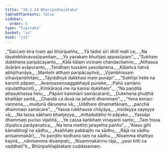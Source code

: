 ```yaml
---
title: "10.1.14 Bhūripaññajātaka"
tableOfContents: false
sidebar:
  order: 6
type: "tipitaka"
basket: "su"
book: "ja1"
---
```



<DynamicBreadcrumb />

<Division number="145" book="ja1">

<Paragraph number="2066" type="verses" book="ja1">
_“Saccaṃ kira tvaṃ api bhūripañña,_  
_Yā tādisī sīri dhitī matī ca;_  
_Na tāyatebhāvavasūpanitaṃ,_  
_Yo yavakaṃ bhuñjasi appasūpaṃ”._  

</Paragraph>

</Division>
<Division number="146" book="ja1">

<Paragraph number="2067" type="verses" book="ja1">
_“Sukhaṃ dukkhena paripācayanto,_  
_Kālā kālaṃ vicinaṃ chandachanno;_  
_Atthassa dvārāni avāpuranto,_  
_Tenāhaṃ tussāmi yavodanena._  

</Paragraph>

</Division>
<Division number="147" book="ja1">

<Paragraph number="2068" type="verses" book="ja1">
_Kālañca ñatvā abhijīhanāya,_  
_Mantehi atthaṃ paripācayitvā;_  
_Vijambhissaṃ sīhavijambhitāni,_  
_Tāyiddhiyā dakkhasi maṃ punāpi”._  

</Paragraph>

</Division>
<Division number="148" book="ja1">

<Paragraph number="2069" type="verses" book="ja1">
_“Sukhīpi heke na karonti pāpaṃ,_  
_Avaṇṇasaṃsaggabhayā puneke;_  
_Pahū samāno vipulatthacintī,_  
_Kiṃkāraṇā me na karosi dukkhaṃ”._  

</Paragraph>

</Division>
<Division number="149" book="ja1">

<Paragraph number="2070" type="verses" book="ja1">
_“Na paṇḍitā attasukhassa hetu,_  
_Pāpāni kammāni samācaranti;_  
_Dukkhena phuṭṭhā khalitāpi santā,_  
_Chandā ca dosā na jahanti dhammaṃ”._  

</Paragraph>

</Division>
<Division number="150" book="ja1">

<Paragraph number="2071" type="verses" book="ja1">
_“Yena kenaci vaṇṇena,_  
_mudunā dāruṇena vā;_  
_Uddhare dīnamattānaṃ,_  
_pacchā dhammaṃ samācare”._  

</Paragraph>

</Division>
<Division number="151" book="ja1">

<Paragraph number="2072" type="verses" book="ja1">
_“Yassa rukkhassa chāyāya,_  
_nisīdeyya sayeyya vā;_  
_Na tassa sākhaṃ bhañjeyya,_  
_mittadubbho hi pāpako._  

</Paragraph>

</Division>
<Division number="152" book="ja1">

<Paragraph number="2073" type="verses" book="ja1">
_Yassāpi dhammaṃ puriso vijaññā,_  
_Ye cassa kaṅkhaṃ vinayanti santo;_  
_Taṃ hissa dīpañca parāyanañca,_  
_Na tena mettiṃ jarayetha pañño”._  

</Paragraph>

</Division>
<Division number="153" book="ja1">

<Paragraph number="2074" type="verses" book="ja1">
_“Alaso gihī kāmabhogī na sādhu,_  
_Asaññato pabbajito na sādhu;_  
_Rājā na sādhu anisammakārī,_  
_Yo paṇḍito kodhano taṃ na sādhu._  

</Paragraph>

</Division>
<Division number="154" book="ja1">

<Paragraph number="2075" type="verses" book="ja1">
_Nisamma khattiyo kayirā,_  
_nānisamma disampati;_  
_Nisammakārino rāja,_  
_yaso kitti ca vaḍḍhatī”ti._  


</Paragraph>
</Division>

<Paragraph number="2076" type="center" book="ja1">
Bhūripaññajātakaṃ cuddasamaṃ.
</Paragraph>